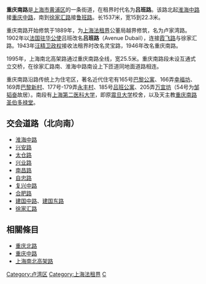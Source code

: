 {{Infobox Shanghai Road
|中文道路名称=重庆南路
|走向1=北
|走向2=南
|走向1(E)=N
|道路英文名=Chongqing Rd. (S)
|走向2(E)=S
|图片=File:Chongqing Road.jpg
|图片说明=[[上海南北高架路|南北高架]]重庆南路[[淮海中路|淮海中路]]口
|道路属性=
|道路总长度=1.5
|车速限制=
|行车线数量=
|所在地区=[[黄浦区|黄浦区]]
|起点= [[淮海路_(上海)|淮海中路]]接[[重庆中路_(上海)|重庆中路]]
|终点= [[徐家汇路|徐家汇路]]接[[鲁班路|鲁班路]]
|道路命名日期=1902年
|命名缘由=
|道路旧名=吕班路（Avenue Dubail）
|道路动工日期=1889年
|通车日期=
|路段主要建筑=天主教[[重庆南路圣伯多禄堂|重庆南路圣伯多禄堂]]<br/>165号巴黎公寓
|收费=
}}
'''重庆南路'''是[[上海市|上海市]][[黄浦区|黄浦区]]的一条街道，在租界时代名为'''吕班路'''。该路北起[[淮海路_(上海)|淮海中路]]接[[重庆中路_(上海)|重庆中路]]，南到[[徐家汇路|徐家汇路]]接[[鲁班路|鲁班路]]。长1537米，宽15到22.3米。

重庆南路开始修筑于1889年，为[[上海法租界|上海法租界]]公董局越界修筑，名为卢家湾路。1902年以[[法国驻华公使|法国驻华公使]]吕班改名'''吕班路'''（Avenue Dubail），连接[[霞飞路|霞飞路]]与徐家汇路。1943年[[汪精卫政权|汪精卫政权]]接收法租界时改名灵宝路，1946年改名重庆南路。

1995年，上海南北高架路通过重庆南路全线，宽25.5米。重庆南路段未设互通式立交桥，在徐家汇路南、淮海中路南设上下匝道同地面道路相连。

重庆南路沿路传统上为住宅区，著名近代住宅有165号[[巴黎公寓|巴黎公寓]]、166弄[[幸福坊|幸福坊]]、169弄[[巴黎新村|巴黎新村]]、177号-179弄[[永丰村|永丰村]]、185号[[吕班公寓|吕班公寓]]、205弄[[万宜坊|万宜坊]]（54号为[[邹韬奋|邹韬奋]]故居）。南段有[[上海第二医科大学|上海第二医科大学]]，即原[[震旦大学|震旦大学]]校舍，以及天主教[[重庆南路圣伯多禄堂|重庆南路圣伯多禄堂]]。

== 交会道路（北向南） ==
*[[淮海中路|淮海中路]]
*[[兴安路|兴安路]]
*[[太仓路|太仓路]]
*[[兴业路|兴业路]]
*[[南昌路|南昌路]]
*[[自忠路|自忠路]]
*[[复兴中路|复兴中路]]
*[[合肥路|合肥路]]
*[[建国中路_(上海)|建国中路]]、[[建国东路_(上海)|建国东路]]
*[[徐家汇路|徐家汇路]]

==相關條目==
*[[重庆北路_(上海)|重庆北路]]
*[[重庆中路_(上海)|重庆中路]]
*[[上海南北高架路|上海南北高架路]]

{{模板:上海市区三横三纵主干道}}
{{SH-stub}}


[[Category:卢湾区|Category:卢湾区]]
[[Category:上海法租界|Category:上海法租界]]
[[Category:上海道路|C]]